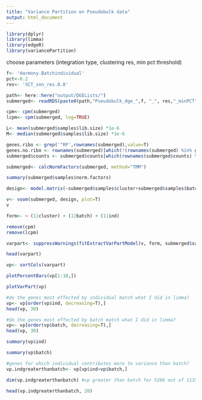 ```yaml
---
title: "Variance Partition on Pseudobulk data"
output: html_document
---
```


```r
library(dplyr)
library(limma)
library(edgeR)
library(variancePartition)
```


choose parameters (integration type, clustering res, min pct threshold)
```r
f<- 'Harmony.Batchindividual'
pct<-0.2
res<- 'SCT_snn_res.0.8'
```

```r
path<- here::here("output/DGELists/")
submerged<- readRDS(paste0(path,"Pseudobulk_dge_",f, "_", res,"_minPCT",pct,".rds"))
```

```r
cpm<- cpm(submerged)
lcpm<- cpm(submerged, log=TRUE)
```

```r
L<- mean(submerged$samples$lib.size) *1e-6
M<- median(submerged$samples$lib.size) *1e-6
```

```r
genes.ribo <- grep('^RP',rownames(submerged),value=T)
genes.no.ribo <- rownames(submerged)[which(!(rownames(submerged) %in% genes.ribo))]
submerged$counts <- submerged$counts[which(rownames(submerged$counts) %in% genes.no.ribo),] #remove ribosomal genes
```

```r
submerged<- calcNormFactors(submerged, method="TMM")

summary(submerged$samples$norm.factors)
```
```r
design<- model.matrix(~submerged$samples$cluster+submerged$samples$batch+submerged$samples$ind)
```

```r
v<- voom(submerged, design, plot=T)
v
```

```r
form<- ~ (1|cluster) + (1|batch) + (1|ind)
```

```r
remove(cpm)
remove(lcpm)
```


```r
varpart<- suppressWarnings(fitExtractVarPartModel(v, form, submerged$samples))
```

```r
head(varpart)
```
    
    

```r
vp<- sortCols(varpart)
```


```r
plotPercentBars(vp[1:10,])
```

```r
plotVarPart(vp)
```

```r
#do the genes most effected by individual match what I did in limma?
vp<- vp[order(vp$ind, decreasing=T),]
head(vp, 30)
```

```r
#do the genes most effected by batch match what I did in limma?
vp<- vp[order(vp$batch, decreasing=T),]
head(vp, 30)
```

```r
summary(vp$ind)
```

```r
summary(vp$batch)
```

```r
#genes for which individual contributes more to variance than batch?
vp.indgreaterthanbatch<- vp[vp$ind>vp$batch,]

dim(vp.indgreaterthanbatch) #vp greater than batch for 5266 out of 11356
```

```r
head(vp.indgreaterthanbatch, 20)
```
